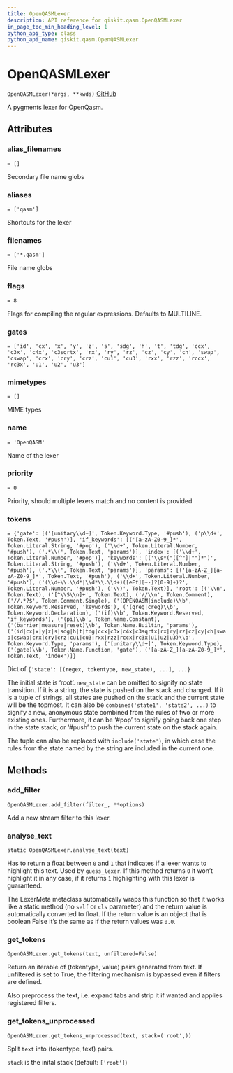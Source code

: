 ```yaml
---
title: OpenQASMLexer
description: API reference for qiskit.qasm.OpenQASMLexer
in_page_toc_min_heading_level: 1
python_api_type: class
python_api_name: qiskit.qasm.OpenQASMLexer
---
```


# OpenQASMLexer

<span id="qiskit.qasm.OpenQASMLexer" />

`OpenQASMLexer(*args, **kwds)` [GitHub](https://github.com/qiskit/qiskit/tree/stable/0.14/qiskit/qasm/pygments/lexer.py "view source code")

A pygments lexer for OpenQasm.

## Attributes

### alias\_filenames

<span id="qiskit.qasm.OpenQASMLexer.alias_filenames" />

`= []`

Secondary file name globs

### aliases

<span id="qiskit.qasm.OpenQASMLexer.aliases" />

`= ['qasm']`

Shortcuts for the lexer

### filenames

<span id="qiskit.qasm.OpenQASMLexer.filenames" />

`= ['*.qasm']`

File name globs

### flags

<span id="qiskit.qasm.OpenQASMLexer.flags" />

`= 8`

Flags for compiling the regular expressions. Defaults to MULTILINE.

### gates

<span id="qiskit.qasm.OpenQASMLexer.gates" />

`= ['id', 'cx', 'x', 'y', 'z', 's', 'sdg', 'h', 't', 'tdg', 'ccx', 'c3x', 'c4x', 'c3sqrtx', 'rx', 'ry', 'rz', 'cz', 'cy', 'ch', 'swap', 'cswap', 'crx', 'cry', 'crz', 'cu1', 'cu3', 'rxx', 'rzz', 'rccx', 'rc3x', 'u1', 'u2', 'u3']`

### mimetypes

<span id="qiskit.qasm.OpenQASMLexer.mimetypes" />

`= []`

MIME types

### name

<span id="qiskit.qasm.OpenQASMLexer.name" />

`= 'OpenQASM'`

Name of the lexer

### priority

<span id="qiskit.qasm.OpenQASMLexer.priority" />

`= 0`

Priority, should multiple lexers match and no content is provided

### tokens

<span id="qiskit.qasm.OpenQASMLexer.tokens" />

`= {'gate': [('[unitary\\d+]', Token.Keyword.Type, '#push'), ('p\\d+', Token.Text, '#push')], 'if_keywords': [('[a-zA-Z0-9_]*', Token.Literal.String, '#pop'), ('\\d+', Token.Literal.Number, '#push'), ('.*\\(', Token.Text, 'params')], 'index': [('\\d+', Token.Literal.Number, '#pop')], 'keywords': [('\\s*("([^"]|"")*")', Token.Literal.String, '#push'), ('\\d+', Token.Literal.Number, '#push'), ('.*\\(', Token.Text, 'params')], 'params': [('[a-zA-Z_][a-zA-Z0-9_]*', Token.Text, '#push'), ('\\d+', Token.Literal.Number, '#push'), ('(\\d+\\.\\d*|\\d*\\.\\d+)([eEf][+-]?[0-9]+)?', Token.Literal.Number, '#push'), ('\\)', Token.Text)], 'root': [('\\n', Token.Text), ('[^\\S\\n]+', Token.Text), ('//\\n', Token.Comment), ('//.*?$', Token.Comment.Single), ('(OPENQASM|include)\\b', Token.Keyword.Reserved, 'keywords'), ('(qreg|creg)\\b', Token.Keyword.Declaration), ('(if)\\b', Token.Keyword.Reserved, 'if_keywords'), ('(pi)\\b', Token.Name.Constant), ('(barrier|measure|reset)\\b', Token.Name.Builtin, 'params'), ('(id|cx|x|y|z|s|sdg|h|t|tdg|ccx|c3x|c4x|c3sqrtx|rx|ry|rz|cz|cy|ch|swap|cswap|crx|cry|crz|cu1|cu3|rxx|rzz|rccx|rc3x|u1|u2|u3)\\b', Token.Keyword.Type, 'params'), ('[unitary\\d+]', Token.Keyword.Type), ('(gate)\\b', Token.Name.Function, 'gate'), ('[a-zA-Z_][a-zA-Z0-9_]*', Token.Text, 'index')]}`

Dict of `{'state': [(regex, tokentype, new_state), ...], ...}`

The initial state is ‘root’. `new_state` can be omitted to signify no state transition. If it is a string, the state is pushed on the stack and changed. If it is a tuple of strings, all states are pushed on the stack and the current state will be the topmost. It can also be `combined('state1', 'state2', ...)` to signify a new, anonymous state combined from the rules of two or more existing ones. Furthermore, it can be ‘#pop’ to signify going back one step in the state stack, or ‘#push’ to push the current state on the stack again.

The tuple can also be replaced with `include('state')`, in which case the rules from the state named by the string are included in the current one.

## Methods

### add\_filter

<span id="qiskit.qasm.OpenQASMLexer.add_filter" />

`OpenQASMLexer.add_filter(filter_, **options)`

Add a new stream filter to this lexer.

### analyse\_text

<span id="qiskit.qasm.OpenQASMLexer.analyse_text" />

`static OpenQASMLexer.analyse_text(text)`

Has to return a float between `0` and `1` that indicates if a lexer wants to highlight this text. Used by `guess_lexer`. If this method returns `0` it won’t highlight it in any case, if it returns `1` highlighting with this lexer is guaranteed.

The LexerMeta metaclass automatically wraps this function so that it works like a static method (no `self` or `cls` parameter) and the return value is automatically converted to float. If the return value is an object that is boolean False it’s the same as if the return values was `0.0`.

### get\_tokens

<span id="qiskit.qasm.OpenQASMLexer.get_tokens" />

`OpenQASMLexer.get_tokens(text, unfiltered=False)`

Return an iterable of (tokentype, value) pairs generated from text. If unfiltered is set to True, the filtering mechanism is bypassed even if filters are defined.

Also preprocess the text, i.e. expand tabs and strip it if wanted and applies registered filters.

### get\_tokens\_unprocessed

<span id="qiskit.qasm.OpenQASMLexer.get_tokens_unprocessed" />

`OpenQASMLexer.get_tokens_unprocessed(text, stack=('root',))`

Split `text` into (tokentype, text) pairs.

`stack` is the inital stack (default: `['root']`)

